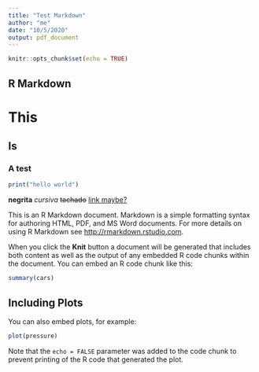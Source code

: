 ```yaml
---
title: "Test Markdown"
author: "me"
date: "10/5/2020"
output: pdf_document
---
```


```r
knitr::opts_chunk$set(echo = TRUE)
```

## R Markdown
# This
## Is
### A test
```r
print("hello world")
```
**negrita**
*cursiva*
~~tachado~~
[link maybe?](https://genshin-impact-map.appsample.com/#/)



This is an R Markdown document. Markdown is a simple formatting syntax for authoring HTML, PDF, and MS Word documents. For more details on using R Markdown see <http://rmarkdown.rstudio.com>.

When you click the **Knit** button a document will be generated that includes both content as well as the output of any embedded R code chunks within the document. You can embed an R code chunk like this:

```r
summary(cars)
```

## Including Plots

You can also embed plots, for example:

```r
plot(pressure)
```

Note that the `echo = FALSE` parameter was added to the code chunk to prevent printing of the R code that generated the plot.
